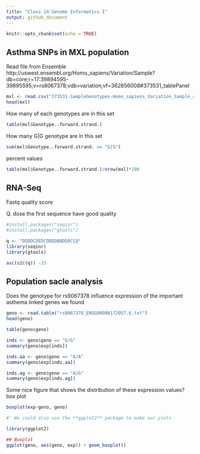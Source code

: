 ```yaml
---
title: "Class 14:Genome Informatics I"
output: github_document
---
```


```r
knitr::opts_chunk$set(echo = TRUE)
```

## Asthma SNPs in MXL population

Read file from Ensemble
http://uswest.ensembl.org/Homo_sapiens/Variation/Sample?db=core;r=17:39894595-39895595;v=rs8067378;vdb=variation;vf=362656008#373531_tablePanel

```r
mxl <- read.csv("373531-SampleGenotypes-Homo_sapiens_Variation_Sample_rs8067378.csv")
head(mxl)
```


How many of each genotypes are in this set
```r
table(mxl$Genotype..forward.strand.)
```

How many G|G genotype are in this set
```r
sum(mxl$Genotype..forward.strand. == "G|G")
```

percent values
```r
table(mxl$Genotype..forward.strand.)/nrow(mxl)*100
```

## RNA-Seq
Fastq quality score

Q. dose the first sequence have good quality
```r
#install.packages("seqinr")
#install.packages("gtools")
```

```r
q <- "DDDDCDEDCDDDDBBDDDCC@"
library(seqinr)
library(gtools)

asc(s2c(q)) -33
```


## Population sacle analysis 
Does the genotype for rs9067378 influence expression of the important asthema linked genes we found
```r
geno <- read.table("rs8067378_ENSG00000172057.6.txt")
head(geno)
```

```r
table(geno$geno)
```

```r
inds <- geno$geno == "G/G"
summary(geno$exp[inds])
```

```r
inds.aa <- geno$geno == "A/A"
summary(geno$exp[inds.aa])
```

```r
inds.ag <- geno$geno == "A/G"
summary(geno$exp[inds.ag])
```

Some nice figure that shows the distribution of these expression values?
box plot
```r
boxplot(exp~geno, geno)
```

```r
#' We could also use the **ggplot2** package to make our plots

library(ggplot2)

## Boxplot
ggplot(geno, aes(geno, exp)) + geom_boxplot()
```


